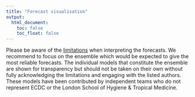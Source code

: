 ```yaml
---
title: "Forecast visualisation"
output:
  html_document:
    toc: false
    toc_float: false
---
```

<style>
div.main-container {
    max-width: none;
}
body{
    padding-bottom: 0px;
}
.title{
    display: none;
}

.main-content{
    padding-top: 45px;
    height: 100%
}
</style>

<p id="limitations">
Please be aware of the [limitations](background.html) when interpreting the forecasts. We recommend to focus on the ensemble which would be expected to give the most reliable forecasts. The individual models that constitute the ensemble are shown for transparency but should not be taken on their own without fully acknowledging the limitations and engaging with the listed authors. These models have been contributed by independent teams who do not represent ECDC or the London School of Hygiene & Tropical Medicine.
</p>

<app-root></app-root>


